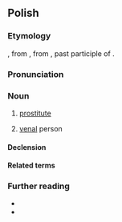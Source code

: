 {{also|prostytutką}}
==Polish==

===Etymology===
{{bor+|pl|en|prostitute}}, from {{der|pl|fr|prostituée}}, from {{der|pl|la|prōstitūtus}}, past participle of {{m|la|prōstituō}}.

===Pronunciation===
{{pl-p|a=Pl-prostytutka.ogg}}

===Noun===
{{pl-noun|f}}

# [[prostitute]]
#: {{syn|pl|dziwka|kurwa|ladacznica|lafirynda}}
# {{lb|pl|colloquial|derogatory|figuratively}} [[venal]] person

====Declension====
{{pl-decl-noun-f}}

====Related terms====
{{col3|pl|title=noun|prostytucja}}

===Further reading===
* {{R:pl:WSJP}}
* {{R:pl:PWN}}

{{C|pl|Female occupations|Prostitution}}